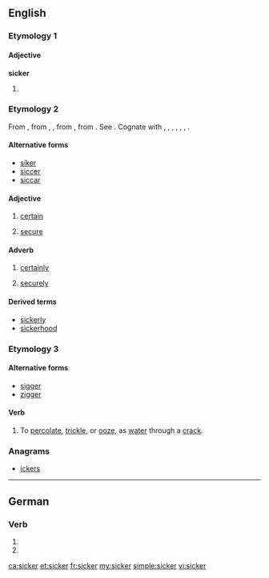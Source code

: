 ==English==

===Etymology 1===
{{compound|sick|-er}}

====Adjective====
'''sicker'''

# {{en-comparative of|sick}}

===Etymology 2===
From {{etyl|enm|en}} {{term|siker||secure, safe, stable, certain; gewiss, securely, safely, certainly|lang=enm}}, from {{etyl|ang|en}} {{term|sicer|lang=ang}}, {{term|sicor||secure from, free from guilt and the punishment, safe, free from danger or harm, sure, certain, free from doubt, trustworthy|lang=ang}}, from {{etyl|gem-pro|en}} {{term/t|gem-pro|*sikuraz||free, secure}}, from {{etyl|la|en}} {{term|sēcūrus||secure|lit=without care|lang=la}}. See {{l|en|secure}}. Cognate with {{etyl|sco|-}} {{term|siker|lang=sco}}, {{term|seker||safe, secure|lang=sco}}, {{etyl|frr|-}} {{term|sijcker||sure, secure|lang=frr}}, {{etyl|nl|-}} {{term|zeker||sure, certain, safe, secure, confirmed|lang=nl}}, {{etyl|de|-}} {{term|sicher||sure, secure, confirmed|lang=de}}, {{etyl|sv|-}} {{term|säker||secure, safe, sure|lang=sv}}, {{etyl|no|-}} {{term|sikker||secure|lang=no}}.

====Alternative forms====
* [[siker]]
* [[siccer]]
* [[siccar]]

====Adjective====
{{en-adj|?}}

# {{context|obsolete|_|outside|_|dialects|lang=en}} [[certain]]
# {{context|obsolete|_|outside|_|dialects|lang=en}}  [[secure]]

====Adverb====
{{en-adv|?}}

# {{context|obsolete|_|outside|_|dialects|lang=en}} [[certainly]]
# {{context|obsolete|_|outside|_|dialects|lang=en}} [[securely]]

====Derived terms====
* [[sickerly]]
* [[sickerhood]]

===Etymology 3===

====Alternative forms====
* [[sigger]]
* [[zigger]]

====Verb====
{{en-verb}}

# {{context|mining|UK|dialect|lang=en}} To [[percolate]], [[trickle]], or [[ooze]], as [[water]] through a [[crack]].

{{Webster 1913}}

===Anagrams===
* [[ickers#English|ickers]]

----

==German==

===Verb===
{{head|de}}

# {{de-verb form of|sickern|1|s|g}}
# {{de-verb form of|sickern|i|s}}

[[ca:sicker]]
[[et:sicker]]
[[fr:sicker]]
[[my:sicker]]
[[simple:sicker]]
[[vi:sicker]]